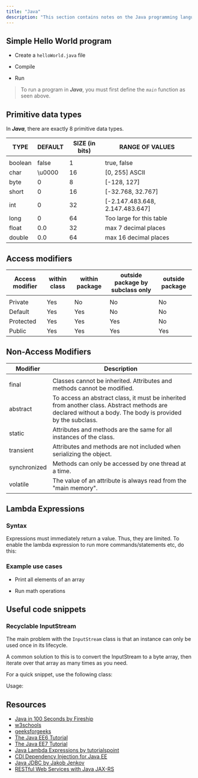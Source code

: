 ```yaml
---
title: "Java"
description: "This section contains notes on the Java programming language."
---
```



## Simple Hello World program

- Create a `helloWorld.java` file

  <Gist gistCode="2b192ecdd9213f18fca22b72c30fab2e" fileName="java-hello-world.java" />

- Compile

  <Gist gistCode="2b192ecdd9213f18fca22b72c30fab2e" fileName="java-compile.sh" />

- Run

  <Gist gistCode="2b192ecdd9213f18fca22b72c30fab2e" fileName="java-run.sh" />

> To run a program in ***Java***, you must first define the *`main`* function as seen above.

## Primitive data types

In ***Java***, there are exactly 8 primitive data types.

| TYPE| DEFAULT | SIZE (in bits) | RANGE OF VALUES |
| --- | --- | --- | --- |
|  |  |  |  |
| boolean | false | 1 | true, false |
| char | \u0000 | 16 | [0, 255] ASCII |
| byte | 0 | 8 | [-128, 127] |
| short | 0 | 16 | [-32.768, 32.767] |
| int | 0 | 32 | [-2.147.483.648, 2.147.483.647] |
| long | 0 | 64 | Too large for this table |
| float | 0.0 | 32 | max 7 decimal places |
| double | 0.0 | 64 | max 16 decimal places |

## Access modifiers

| Access modifier | within class | within package | outside package by subclass only | outside package |
| --- | --- | --- | --- | --- |
|  |  |  |  |  |
| Private | Yes | No | No | No |
| Default | Yes | Yes | No | No |
| Protected | Yes | Yes | Yes | No |
| Public | Yes | Yes | Yes | Yes |

## Non-Access Modifiers

| Modifier | Description |
| --- | --- |
|  |  |
| final | Classes cannot be inherited. Attributes and methods cannot be modified. |
| abstract | To access an abstract class, it must be inherited from another class. Abstract methods are declared without a body. The body is provided by the subclass. |
| static | Attributes and methods are the same for all instances of the class. |
| transient | Attributes and methods are not included when serializing the object. |
| synchronized | Methods can only be accessed by one thread at a time. |
| volatile | The value of an attribute is always read from the "main memory". |

## Lambda Expressions

### Syntax

<Gist gistCode="2b192ecdd9213f18fca22b72c30fab2e" fileName="java-lambda-syntax-1.java" />

Expressions must immediately return a value. Thus, they are limited. To enable the lambda expression to run more commands/statements etc, do this:

<Gist gistCode="2b192ecdd9213f18fca22b72c30fab2e" fileName="java-lambda-syntax-2.java" />

### Example use cases

- Print all elements of an array

  <Gist gistCode="2b192ecdd9213f18fca22b72c30fab2e" fileName="java-lambda-print-all.java" />

- Run math operations

  <Gist gistCode="2b192ecdd9213f18fca22b72c30fab2e" fileName="java-lambda-math.java" />

## Useful code snippets

### Recyclable InputStream

The main problem with the `InputStream` class is that an instance can only be used once in its lifecycle.

A common solution to this is to convert the InputStream to a byte array, then iterate over that array as many times as you need.

For a quick snippet, use the following class:

<Gist gistCode="2b192ecdd9213f18fca22b72c30fab2e" fileName="java-recyclable-inputstream.java" />

Usage:

<Gist gistCode="2b192ecdd9213f18fca22b72c30fab2e" fileName="java-recyclable-inputstream-demo.java" />

## Resources

- [Java in 100 Seconds by Fireship](https://youtu.be/l9AzO1FMgM8)
- [w3schools](https://www.w3schools.com/java/default.asp)
- [geeksforgeeks](https://www.geeksforgeeks.org/introduction-to-java/)
- [The Java EE6 Tutorial](https://docs.oracle.com/javaee/6/tutorial/doc/javaeetutorial6.pdf)
- [The Java EE7 Tutorial](https://docs.oracle.com/javaee/7/JEETT.pdf)
- [Java Lambda Expressions by tutorialspoint](https://www.tutorialspoint.com/java8/java8_lambda_expressions.htm)
- [CDI Dependency Injection for Java EE](https://dzone.com/articles/cdi-di-p1)
- [Java JDBC by Jakob Jenkov](http://tutorials.jenkov.com/jdbc/index.html)
- [RESTful Web Services with Java JAX-RS](https://docs.oracle.com/javaee/6/tutorial/doc/gilik.html)
